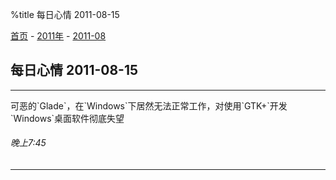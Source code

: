 %title 每日心情 2011-08-15

[[../../../index|首页]] - [[../index|2011年]] - [[index|2011-08]]
==每日心情 2011-08-15==
----
可恶的`Glade`，在`Windows`下居然无法正常工作，对使用`GTK+`开发`Windows`桌面软件彻底失望
======晚上7:45======
----
